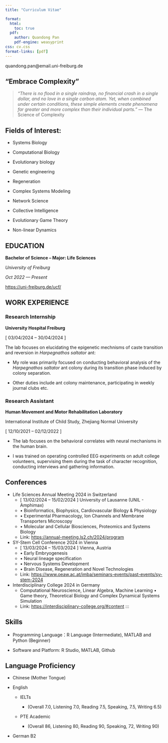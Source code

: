 ```yaml
---
title: "Curriculum Vitae"

format:
  html:
    toc: true
  pdf:
    author: Quandong Pan
    pdf-engine: weasyprint
css: cv.css
format-links: [pdf]
---
```


::: {.print-only .contact-block}
quandong.pan\@email.uni-freiburg.de
:::

## “Embrace Complexity”

> *"There is no flood in a single raindrop, no financial crash in a single dollar, and no love in a single carbon atom. Yet, when combined under certain conditions, these simple elements create phenomena far greater and more complex than their individual parts."* --- The Science of Complexity

## Fields of Interest:

-   Systems Biology

-   Computational Biology

-   Evolutionary biology

-   Genetic engineering

-   Regeneration

-   Complex Systems Modeling

-   Network Science

-   Collective Intelligence

-   Evolutionary Game Theory

-   Non-linear Dynamics

## EDUCATION

**Bachelor of Science -- Major: Life Sciences**

*University of Freiburg*

*Oct 2022 --- Present*

<https://uni-freiburg.de/ucf/>

## WORK EXPERIENCE {style="page-break-before: no"}

### Research Internship

**University Hospital Freiburg**

\[ 03/04/2024 – 30/04/2024 \]

The lab focuses on elucidating the epigenetic mechnisms of caste transition and reversion in *Harpegnathos saltator* ant:

-   My role was primarily focused on conducting behavioral analysis of the *Harpegnathos saltator* ant colony during its transition phase induced by colony separation.

-   Other duties include ant colony maintenance, participating in weekly journal clubs etc.

### **Research Assistant**

**Human Movement and Motor Rehabilitation Laboratory**

International Institute of Child Study, Zhejiang Normal University

\[ 12/10/2021 – 02/12/2022 \]

-   The lab focuses on the behavioral correlates with neural mechanisms in the human brain.

-   I was trained on operating controlled EEG experiments on adult college volunteers, supervising them during the task of character recognition, conducting interviews and gathering information.

## Conferences

-   Life Sciences Annual Meeting 2024 in Switzerland
    -   \[ 13/02/2024 – 15/02/2024 \] University of Lausanne (UNIL - Amphimax)
    -   • Bioinformatics, Biophysics, Cardiovascular Biology & Physiology
    -   • Experimental Pharmacology, Ion Channels and Membrane Transporters Microscopy
    -   • Molecular and Cellular Biosciences, Proteomics and Systems Biology
    -   Link: <https://annual-meeting.ls2.ch/2024/program>
-   SY-Stem Cell Conference 2024 in Vienna
    -   \[ 13/03/2024 – 15/03/2024 \] Vienna, Austria
    -   • Early Embryogenesis
    -   • Neural lineage specification
    -   • Nervous Systems Development
    -   • Brain Disease, Regeneration and Novel Technologies
    -   Link: <https://www.oeaw.ac.at/imba/seminars-events/past-events/sy-stem-2024>
-   Interdisciplinary College 2024 in Germany
    -   Computational Neuroscience, Linear Algebra, Machine Learning • Game theory, Theoretical Biology and Complex Dynamical Systems Simulation
    -   Link: <https://interdisciplinary-college.org/#content> :::

## Skills

-   Programming Language：R Language (Intermediate), MATLAB and Python (Beginner)

-   Software and Platform: R Studio, MATLAB, Github

## Language Proficiency

-   Chinese (Mother Tongue)

-   English

    -   IELTs

        -   (Overall 7.0, Listening 7.0, Reading 7.5, Speaking, 7.5, Writing 6.5)

    -   PTE Academic

        -   (Overall 86, Listening 80, Reading 90, Speaking, 72, Writing 90)

-   German B2
